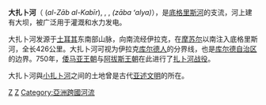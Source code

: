 '''大扎卜河'''（{{Lang-ar|'''الزاب الكبير'''}} (''al-Zāb al-Kabīr''), {{Lang-ku|'''Zêy Badînan''' or '''Zêyê Mezin'''}}, {{Lang-tr|'''Zap'''}}, {{Lang-syr|'''ܙܒܐ ܥܠܝܐ'''}} ''(zāba ʻalya)''），是[[底格里斯河|底格里斯河]]的支流，河上建有大坝，被广泛用于灌溉和水力发电。

大扎卜河发源于[[土耳其|土耳其]]东南部山脉，向南流经伊拉克，在[[摩苏尔|摩苏尔]]以南注入底格里斯河，全长426公里。大扎卜河可视为伊拉克[[库尔德人|库尔德人]]的分界线，也是[[伊拉克库尔德斯坦|库尔德自治区]]的边界。750年，[[倭马亚王朝|倭马亚王朝]]与[[阿拔斯王朝|阿拔斯王朝]]在此进行了[[扎卜河战役|扎卜河战役]]。

大扎卜河與[[小扎卜河|小扎卜河]]之间的土地曾是古代[[亚述|亚述文明]]的所在。

[[Category:土耳其河流|Z]]
[[Category:伊拉克河流|Z]]
[[Category:亞洲跨國河流|Category:亞洲跨國河流]]
